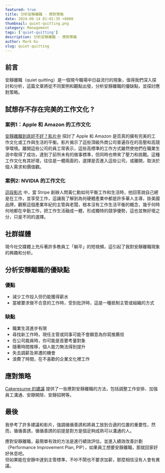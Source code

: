 ```yaml
---
featured: true
title: 分析安靜離職 - 應對策略
date: 2024-06-14 01:01:35 +0800
thumbnail: quiet-quitting.png
category: Management
tags: ['quiet-quitting']
description: 分析安靜離職 - 應對策略
author: Mark Ku
slug: quiet-quitting
---
```

## 前言

安靜離職（quiet quitting）是一個現今職場中日益流行的現象，值得我們深入探討和分析，這篇文章將從不同案例和觀點出發，分析安靜離職的優缺點，並探討應對策略。

## 試想存不存在完美的工作文化 ?
### 案例1：Apple 和 Amazon 的工作文化
[安靜離職到底好不好？影片中](https://www.youtube.com/watch?v=2E_lnngFuvU) 探討了 Apple 和 Amazon 是否真的擁有完美的工作文化或工作與生活的平衡。影片揭示了這些頂級外商公司普遍存在的高壓和高競爭環境。離開這些公司的員工常表示，這些高標準的工作方式雖然使他們在職業生涯中取得了成功，達到了前所未有的做事標準，但同時也帶來了壓力和挑戰。這種工作文化有其好壞，往往是一體兩面的，選擇是否進入這些公司，或離開，取決於個人需求和價值觀。

### 案例2: NVIDIA 的工作文化

[這段影片](https://www.youtube.com/watch?v=f6XmHpPil6w) 中，當 Stripe 創辦人問黃仁勳如何平衡工作和生活時，他回答說自己總是在工作，並享受工作，這讓我了解到為何硬體產業中都是許多華人主導，掛美國品牌，觀察這個產業年紀的主管與老闆，根本沒有工作生活平衡的概念，幾乎何時何地都在辛勤工作，把工作生活融成一體，形成獨特的競爭優勢，這也並無好壞之分，只是不同的選擇。

## 社群媒體

現今社交媒體上充斥著許多教員工「躺平」的短視頻，這引起了我對安靜離職現象的興趣和分析。

## 分析安靜離職的優缺點

### 優點
* 減少工作投入但仍能獲得薪水
* 當被要求做不合意的工作時，受到批評時，這是一種抵制主管或組織的方式

### 缺點
* 職業生涯進步有限
* 尋找新工作時，現任主管或同事可能不會願意為你寫推薦信
* 在公司裁員時，你可能是首要考量對象
* 隨著時間推移，個人能力無法得到提升
* 失去調薪及昇遷的機會
* 浪費了時間，在不喜歡的企業文化裡工作

## 應對策略

[Cakeresume 的建議](https://www.cakeresume.com/resources/quite-quitting.amp?locale=zh-TW&fbclid=IwZXh0bgNhZW0CMTEAAR0M_PilTRRBaoVIW87yC6ziBpMYVZtmPEx58o3Hy6blcl7sv2wbnfPrV9g_aem_AWAn4KTAKzgnoxDxK0keUxHe1-WAFh5hi2cSk80xdLWcEfPC0nbByLEDdzp5MOWr-aPNk20rATzqwWeACeXiiAe4) 提供了一些應對安靜離職的方法，包括調整工作安排、加強員工溝通、安靜開除、安靜招聘等。

## 最後

我參考了許多建議和影片，強調循循善誘和將員工放到合適的位置的重要性，然而，循循善誘，循循善誘的前提是對方是個足夠成熟可以溝通的人。  

應對安靜離職，最簡單有效的方法是進行績效評估，並進入績效改善計劃（Performance Improvement Plan, PIP），如果員工想要安靜離職，那就回家好好休息吧。  
但如果能在安靜中達到主管標準，不吵不鬧也不要求加薪，那麼相信沒有人會有異議。
